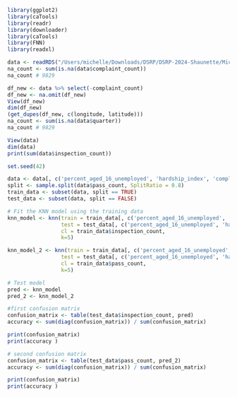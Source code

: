 ```r
library(ggplot2)
library(caTools)
library(readr)
library(downloader)
library(caTools)
library(FNN)
library(readxl)

data <- readRDS("/Users/michelle/Downloads/DSRP/DSRP-2024-Shaunette/MichelleProject/merged_data.rds")
na_count <- sum(is.na(data$complaint_count))
na_count # 9829 

df_new <- data %>% select(-complaint_count)
df_new <- na.omit(df_new)
View(df_new)
dim(df_new)
(get_dupes(df_new, c(longitude, latitude)))
na_count <- sum(is.na(data$quarter))
na_count # 9829 

View(data)
dim(data)
print(sum(data$inspection_count))
```

```r
set.seed(42)

data <- data[, c('percent_aged_16_unemployed', 'hardship_index', 'complaint_count', 'avg_risk', 'inspection_count')]
split <- sample.split(data$pass_count, SplitRatio = 0.8)
train_data <- subset(data, split == TRUE)
test_data <- subset(data, split == FALSE)
```

```r
# Fit the KNN model using the training data
knn_model <- knn(train = train_data[, c('percent_aged_16_unemployed', 'hardship_index', 'complaint_count', 'avg_risk')],
                 test = test_data[, c('percent_aged_16_unemployed', 'hardship_index', 'complaint_count', 'avg_risk')],
                 cl = train_data$inspection_count,
                 k=5)
```

```r
knn_model_2 <- knn(train = train_data[, c('percent_aged_16_unemployed', 'hardship_index', 'complaint_count', 'avg_risk', 'inspection_count')],
                 test = test_data[, c('percent_aged_16_unemployed', 'hardship_index', 'complaint_count', 'avg_risk', 'inspection_count')],
                 cl = train_data$pass_count,
                 k=5)


```

```r
# Test model
pred <- knn_model
pred_2 <- knn_model_2
```

```r
#first confusion matrix
confusion_matrix <- table(test_data$inspection_count, pred)
accuracy <- sum(diag(confusion_matrix)) / sum(confusion_matrix)

print(confusion_matrix)
print(accuracy )
```

```r
# second confusion matrix
confusion_matrix <- table(test_data$pass_count, pred_2)
accuracy <- sum(diag(confusion_matrix)) / sum(confusion_matrix)

print(confusion_matrix)
print(accuracy )
```
